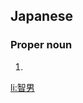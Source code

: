 ==Japanese==
{{ja-kanjitab|とも|お}}

===Proper noun===
{{ja-pos|proper|ともお}}

# {{given name|male|lang=ja|sort=ともお}}

[[li:智男]]
